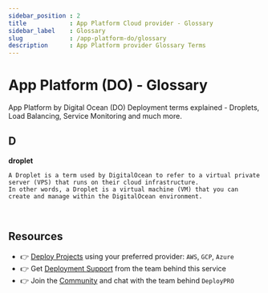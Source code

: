 ```yaml
---
sidebar_position : 2
title            : App Platform Cloud provider - Glossary
sidebar_label    : Glossary
slug             : /app-platform-do/glossary
description      : App Platform provider Glossary Terms
---
```


# App Platform (DO) - Glossary

App Platform by Digital Ocean (DO) Deployment terms explained - Droplets, Load Balancing, Service Monitoring and much more.

## D

**droplet**

    A Droplet is a term used by DigitalOcean to refer to a virtual private server (VPS) that runs on their cloud infrastructure. 
    In other words, a Droplet is a virtual machine (VM) that you can create and manage within the DigitalOcean environment.

<br />

## Resources

- 👉 [Deploy Projects](https://deploypro.dev/) using your preferred provider: `AWS`, `GCP`, `Azure`
- 👉 Get [Deployment Support](https://deploypro.dev/support/) from the team behind this service
- 👉 Join the [Community](https://discord.gg/qQhjQZhnur) and chat with the team behind `DeployPRO`
